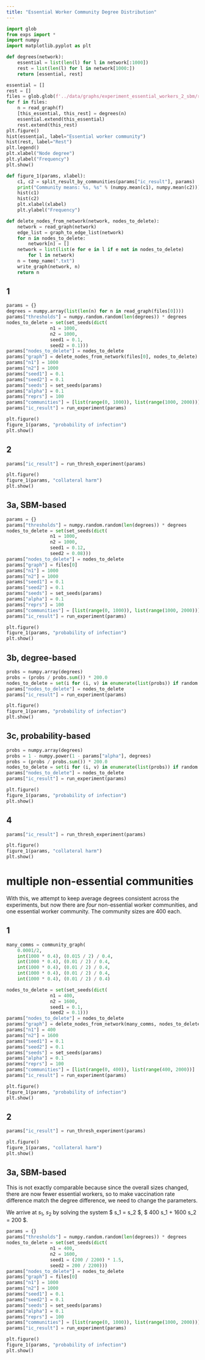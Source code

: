 ```yaml
---
title: "Essential Worker Community Degree Distribution"
---
```


```python
import glob
from exps import *
import numpy
import matplotlib.pyplot as plt

def degrees(network):
    essential = list(len(l) for l in network[:1000])
    rest = list(len(l) for l in network[1000:])
    return [essential, rest]

essential = []
rest = []
files = glob.glob(f'../data/graphs/experiment_essential_workers_2_sbm/run_1/twocommunities_edgelist.txt')
for f in files:
    n = read_graph(f)
    [this_essential, this_rest] = degrees(n)
    essential.extend(this_essential)
    rest.extend(this_rest)
plt.figure()
hist(essential, label="Essential worker community")
hist(rest, label="Rest")
plt.legend()
plt.xlabel("Node degree")
plt.ylabel("Frequency")
plt.show()

def figure_1(params, xlabel):
    c1, c2 = split_result_by_communities(params["ic_result"], params)
    print("Community means: %s, %s" % (numpy.mean(c1), numpy.mean(c2)))
    hist(c1)
    hist(c2)
    plt.xlabel(xlabel)
    plt.ylabel("Frequency")

def delete_nodes_from_network(network, nodes_to_delete):
    network = read_graph(network)
    edge_list = graph_to_edge_list(network)
    for n in nodes_to_delete:
        network[n] = []
    network = list(list(e for e in l if e not in nodes_to_delete)
        for l in network)
    n = temp_name(".txt")
    write_graph(network, n)
    return n

```

## 1

```python
params = {}
degrees = numpy.array(list(len(n) for n in read_graph(files[0])))
params["thresholds"] = numpy.random.random(len(degrees)) * degrees
nodes_to_delete = set(set_seeds(dict(
                n1 = 1000,
                n2 = 1000,
                seed1 = 0.1,
                seed2 = 0.1)))
params["nodes_to_delete"] = nodes_to_delete
params["graph"] = delete_nodes_from_network(files[0], nodes_to_delete)
params["n1"] = 1000
params["n2"] = 1000
params["seed1"] = 0.1
params["seed2"] = 0.1
params["seeds"] = set_seeds(params)
params["alpha"] = 0.1
params["reprs"] = 100
params["communities"] = [list(range(0, 1000)), list(range(1000, 2000))]
params["ic_result"] = run_experiment(params)

plt.figure()
figure_1(params, "probability of infection")
plt.show()
```

## 2

```python
params["ic_result"] = run_thresh_experiment(params)

plt.figure()
figure_1(params, "collateral harm")
plt.show()
```

## 3a, SBM-based

```python
params = {}
params["thresholds"] = numpy.random.random(len(degrees)) * degrees
nodes_to_delete = set(set_seeds(dict(
                n1 = 1000,
                n2 = 1000,
                seed1 = 0.12,
                seed2 = 0.08)))
params["nodes_to_delete"] = nodes_to_delete
params["graph"] = files[0]
params["n1"] = 1000
params["n2"] = 1000
params["seed1"] = 0.1
params["seed2"] = 0.1
params["seeds"] = set_seeds(params)
params["alpha"] = 0.1
params["reprs"] = 100
params["communities"] = [list(range(0, 1000)), list(range(1000, 2000))]
params["ic_result"] = run_experiment(params)

plt.figure()
figure_1(params, "probability of infection")
plt.show()
```

## 3b, degree-based

```python
probs = numpy.array(degrees)
probs = (probs / probs.sum()) * 200.0
nodes_to_delete = set(i for (i, v) in enumerate(list(probs)) if random.random() < v)
params["nodes_to_delete"] = nodes_to_delete
params["ic_result"] = run_experiment(params)

plt.figure()
figure_1(params, "probability of infection")
plt.show()
```

## 3c, probability-based

```python
probs = numpy.array(degrees)
probs = 1 - numpy.power(1 - params["alpha"], degrees)
probs = (probs / probs.sum()) * 200.0
nodes_to_delete = set(i for (i, v) in enumerate(list(probs)) if random.random() < v)
params["nodes_to_delete"] = nodes_to_delete
params["ic_result"] = run_experiment(params)

plt.figure()
figure_1(params, "probability of infection")
plt.show()
```

## 4

```python
params["ic_result"] = run_thresh_experiment(params)

plt.figure()
figure_1(params, "collateral harm")
plt.show()
```

# multiple non-essential communities

With this, we attempt to keep average degrees consistent across the
experiments, but now there are _four_ non-essential worker
communities, and one essential worker community. The community sizes
are 400 each.

## 1

```python
many_comms = community_graph(
    0.0001/2,
    int(1000 * 0.4), (0.015 / 2) / 0.4,
    int(1000 * 0.4), (0.01 / 2) / 0.4,
    int(1000 * 0.4), (0.01 / 2) / 0.4,
    int(1000 * 0.4), (0.01 / 2) / 0.4,
    int(1000 * 0.4), (0.01 / 2) / 0.4)

nodes_to_delete = set(set_seeds(dict(
                n1 = 400,
                n2 = 1600,
                seed1 = 0.1,
                seed2 = 0.1)))
params["nodes_to_delete"] = nodes_to_delete
params["graph"] = delete_nodes_from_network(many_comms, nodes_to_delete)
params["n1"] = 400
params["n2"] = 1600
params["seed1"] = 0.1
params["seed2"] = 0.1
params["seeds"] = set_seeds(params)
params["alpha"] = 0.1
params["reprs"] = 100
params["communities"] = [list(range(0, 400)), list(range(400, 2000))]
params["ic_result"] = run_experiment(params)

plt.figure()
figure_1(params, "probability of infection")
plt.show()
```

## 2

```python
params["ic_result"] = run_thresh_experiment(params)

plt.figure()
figure_1(params, "collateral harm")
plt.show()
```

## 3a, SBM-based

This is not exactly comparable because since the overall sizes changed, there are
now fewer essential workers, so to make vaccination rate difference match the
degree difference, we need to change the parameters.

We arrive at $s_1$, $s_2$ by solving the system $ s_1 = s_2 \times 1.5 $, $ 400 s_1 + 1600 s_2 = 200 $.

```python
params = {}
params["thresholds"] = numpy.random.random(len(degrees)) * degrees
nodes_to_delete = set(set_seeds(dict(
                n1 = 400,
                n2 = 1600,
                seed1 = (200 / 2200) * 1.5,
                seed2 = 200 / 2200)))
params["nodes_to_delete"] = nodes_to_delete
params["graph"] = files[0]
params["n1"] = 1000
params["n2"] = 1000
params["seed1"] = 0.1
params["seed2"] = 0.1
params["seeds"] = set_seeds(params)
params["alpha"] = 0.1
params["reprs"] = 100
params["communities"] = [list(range(0, 1000)), list(range(1000, 2000))]
params["ic_result"] = run_experiment(params)

plt.figure()
figure_1(params, "probability of infection")
plt.show()
```

